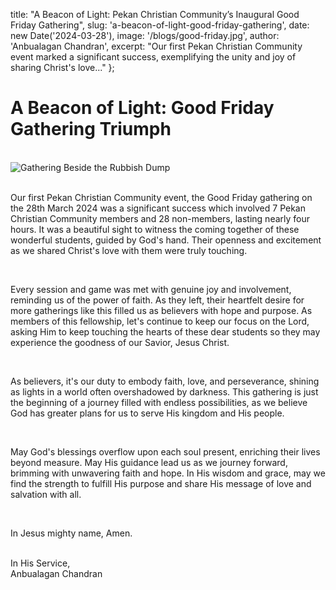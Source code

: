   title: "A Beacon of Light: Pekan Christian Community’s Inaugural Good Friday Gathering",
  slug: 'a-beacon-of-light-good-friday-gathering',
  date: new Date('2024-03-28'),
  image: '/blogs/good-friday.jpg',
  author: 'Anbualagan Chandran',
  excerpt: "Our first Pekan Christian Community event marked a significant success, exemplifying the unity and joy of sharing Christ's love..."
};

<h1 className="font-bold">A Beacon of Light: Good Friday Gathering Triumph</h1>

<br />


<div style={{ textAlign: 'center' }}>
  <img src="/blogs/good-friday.jpg" alt="Gathering Beside the Rubbish Dump" style={{ maxWidth: '100%', height: 'auto' }} />
</div>

<br />


Our first Pekan Christian Community event, the Good Friday gathering on the 28th March 2024 was a significant success which involved 7 Pekan Christian Community members and 28 non-members, lasting nearly four hours. It was a beautiful sight to witness the coming together of these wonderful students, guided by God's hand. Their openness and excitement as we shared Christ's love with them were truly touching.

<br />


Every session and game was met with genuine joy and involvement, reminding us of the power of faith. As they left, their heartfelt desire for more gatherings like this filled us as believers with hope and purpose. As members of this fellowship, let's continue to keep our focus on the Lord, asking Him to keep touching the hearts of these dear students so they may experience the goodness of our Savior, Jesus Christ.

<br />

As believers, it's our duty to embody faith, love, and perseverance, shining as lights in a world often overshadowed by darkness. This gathering is just the beginning of a journey filled with endless possibilities, as we believe God has greater plans for us to serve His kingdom and His people.

<br />

May God's blessings overflow upon each soul present, enriching their lives beyond measure. May His guidance lead us as we journey forward, brimming with unwavering faith and hope. In His wisdom and grace, may we find the strength to fulfill His purpose and share His message of love and salvation with all.

<br />

In Jesus mighty name, Amen. 

<br />
In His Service,<br />
Anbualagan Chandran